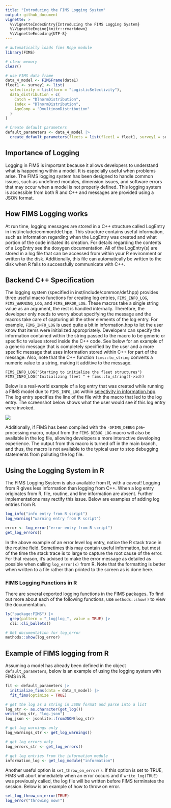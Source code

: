 ```yaml
---
title: "Introducing the FIMS Logging System"
output: github_document
vignette: >
  %\VignetteIndexEntry{Introducing the FIMS Logging System}
  %\VignetteEngine{knitr::rmarkdown}
  %\VignetteEncoding{UTF-8}
---
```


```r
# automatically loads fims Rcpp module
library(FIMS)

# clear memory
clear()
```

```r
# use FIMS data frame
data_4_model <- FIMSFrame(data1)
fleet1 <- survey1 <- list(
  selectivity = list(form = "LogisticSelectivity"),
  data_distribution = c(
    Catch = "DlnormDistribution",
    Index = "DlnormDistribution",
    AgeComp = "DmultinomDistribution"
  )
)

# Create default parameters
default_parameters <- data_4_model |>
  create_default_parameters(fleets = list(fleet1 = fleet1, survey1 = survey1))
```

## Importance of Logging 

Logging in FIMS is important because it allows developers to understand what is happening within a model. It is especially useful when problems arise. The FIMS logging system has been designed to handle common issues, such as undefined modules, dimension issues, and software errors that may occur when a model is not properly defined. This logging system is accessible from both R and C++ and messages are provided using a JSON format.

## How FIMS Logging works

At run time, logging messages are stored in a C++ structure called LogEntry in
inst/include/common/def.hpp. This structure contains useful information, such as information regarding when the LogEntry was created and what portion of the code initiated its creation. For details regarding the contents of a LogEntry see the doxygen documentation. All of the LogEntry(s) are stored in a log file that can be accessed from within your R environment or written to the disk. Additionally, this file can automatically be written to the disk when R fails to successfully communicate with C++.

## Backend C++ Specification

The logging system (specified in inst/include/common/def.hpp) provides three useful macro functions for creating log entries, `FIMS_INFO_LOG`, `FIMS_WARNING_LOG`, and `FIMS_ERROR_LOG`. These macros take a single string value as an argument, the rest is handled internally. Therefore, the developer only needs to worry about specifying the message and the macros take care of capturing all the other elements of the log entry. For example, `FIMS_INFO_LOG` is used quite a bit in information.hpp to let the user know that items were initialized appropriately. Developers can specify the information contained within the string passed to the macro to be generic or specific to values stored inside the C++ code. See below for an example of a generic message that is completely specified by the user and a more specific message that uses information stored within C++ for part of the message. Also, note that the C++ function `fims::to_string` converts a numeric value to a string, making it additive to the message.

```Rcpp
FIMS_INFO_LOG("Starting to initialize the fleet structures")
FIMS_INFO_LOG("Initializing fleet " + fims::to_string(f->id))
```

Below is a real-world example of a log entry that was created while running a FIMS model due to `FIMS_INFO_LOG` within [selectivity in information.hpp](https://github.com/NOAA-FIMS/FIMS/blob/main/inst/include/common/information.hpp#L371). The log entry specifies the line of the file with the macro that led to the log entry. The screenshot below shows what the user would see if this log entry were invoked.

![](figures/selectivity_logging_entry.png)


Additionally, if FIMS has been compiled with the `-DFIMS_DEBUG` pre-processing macro, output from the `FIMS_DEBUG_LOG` macro will also be available in the log file, allowing developers a more interactive developing experience. The output from this macro is turned off in the main branch, and thus, the macro is not available to the typical user to stop debugging statements from polluting the log file.

## Using the Logging System in R

The FIMS Logging System is also available from R, with a caveat! Logging from R gives less information than logging from C++. When a log entry originates from R, file, routine, and line information are absent. Further implementations may rectify this issue. Below are examples of adding log entries from R.

```r
log_info("info entry from R script")
log_warning("warning entry from R script")
```
```r
error <- log_error("error entry from R script")
get_log_errors()
```

In the above example of an error level log entry, notice the R stack trace in the routine field. Sometimes this may contain useful information, but most of the time the stack trace is to large to capture the root cause of the error. For that reason, it's advised to make the error message as detailed as possible when calling `log_error(x)` from R. Note that the formatting is better when written to a file rather than printed to the screen as is done here.

### **FIMS Logging Functions in R**

There are several exported logging functions in the FIMS packages. To find out more about each of the following functions, use `methods::show()` to view the documentation.

```r
ls("package:FIMS") |>
  grep(pattern = "_log|log_", value = TRUE) |>
  cli::cli_bullets()

# Get documentation for log_error
methods::show(log_error)
```

## Example of FIMS logging from R

Assuming a model has already been defined in the object `default_parameters`, below is an example of using the logging system with FIMS in R.

```r
fit <- default_parameters |>
  initialize_fims(data = data_4_model) |>
  fit_fims(optimize = TRUE)

# get the log as a string in JSON format and parse into a list
log_str <- as.character(get_log())
write(log_str, "log.json")
log_json <- jsonlite::fromJSON(log_str)

# get log warnings only
log_warnings_str <- get_log_warnings()

# get log errors only
log_errors_str <- get_log_errors()

# get log entries from the information module
information_log <- get_log_module("information")
```

Another useful option is `set_throw_on_error()`. If this option is set to TRUE, FIMS will abort immediately when an error occurs and if `write_log(TRUE)` was previously called, the log file will be written before FIMS terminates the session. Below is an example of how to throw on error.

```r
set_log_throw_on_error(TRUE)
log_error("throwing now!")
```
